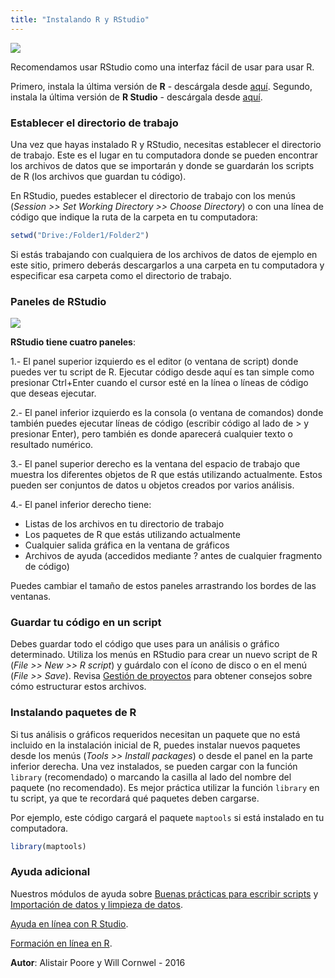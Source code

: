 ```yaml
---
title: "Instalando R y RStudio"
---
```


![](blue-125.png)

Recomendamos usar RStudio como una interfaz fácil de usar para usar R.

Primero, instala la última versión de **R** - descárgala desde [aquí](https://cran.r-project.org/).
Segundo, instala la última versión de **R Studio** - descárgala desde [aquí](https://posit.co/download/rstudio-desktop/).

### Establecer el directorio de trabajo

Una vez que hayas instalado R y RStudio, necesitas establecer el directorio de trabajo. Este es el lugar en tu computadora donde se pueden encontrar los archivos de datos que se importarán y donde se guardarán los scripts de R (los archivos que guardan tu código).

En RStudio, puedes establecer el directorio de trabajo con los menús (*Session >> Set Working Directory >> Choose Directory*) o con una línea de código que indique la ruta de la carpeta en tu computadora:


```r
setwd("Drive:/Folder1/Folder2")
```


Si estás trabajando con cualquiera de los archivos de datos de ejemplo en este sitio, primero deberás descargarlos a una carpeta en tu computadora y especificar esa carpeta como el directorio de trabajo.

### Paneles de RStudio

 
![](Installing_R_and_R_Studio_image.jpg)


**RStudio tiene cuatro paneles**:

1.- El panel superior izquierdo es el editor (o ventana de script) donde puedes ver tu script de R. Ejecutar código desde aquí es tan simple como presionar Ctrl+Enter cuando el cursor esté en la línea o líneas de código que deseas ejecutar.

2.- El panel inferior izquierdo es la consola (o ventana de comandos) donde también puedes ejecutar líneas de código (escribir código al lado de > y presionar Enter), pero también es donde aparecerá cualquier texto o resultado numérico.

3.- El panel superior derecho es la ventana del espacio de trabajo que muestra los diferentes objetos de R que estás utilizando actualmente. Estos pueden ser conjuntos de datos u objetos creados por varios análisis.

4.- El panel inferior derecho tiene:

 - Listas de los archivos en tu directorio de trabajo
 - Los paquetes de R que estás utilizando actualmente
 - Cualquier salida gráfica en la ventana de gráficos
 - Archivos de ayuda (accedidos mediante ? antes de cualquier fragmento de código)

Puedes cambiar el tamaño de estos paneles arrastrando los bordes de las ventanas.

### Guardar tu código en un script

Debes guardar todo el código que uses para un análisis o gráfico determinado. Utiliza los menús en RStudio para crear un nuevo script de R (*File >> New >> R script*) y guárdalo con el ícono de disco o en el menú (*File >> Save*). Revisa [Gestión de proyectos](../project-management/) para obtener consejos sobre cómo estructurar estos archivos.


### Instalando paquetes de R

Si tus análisis o gráficos requeridos necesitan un paquete que no está incluido en la instalación inicial de R, puedes instalar nuevos paquetes desde los menús (*Tools >> Install packages*) o desde el panel en la parte inferior derecha. Una vez instalados, se pueden cargar con la función `library` (recomendado) o marcando la casilla al lado del nombre del paquete (no recomendado). Es mejor práctica utilizar la función `library` en tu script, ya que te recordará qué paquetes deben cargarse.

Por ejemplo, este código cargará el paquete `maptools` si está instalado en tu computadora.


```r
library(maptools)
```
  


### Ayuda adicional

Nuestros módulos de ayuda sobre [Buenas prácticas para escribir scripts](/coding-skills/good-practice) y [Importación de datos y limpieza de datos](../importing-data).

[Ayuda en línea con R Studio](https://support.rstudio.com/hc/en-us/sections/200107586-Using-RStudio).

[Formación en línea en R](https://education.rstudio.com/learn/beginner/).


**Autor**: Alistair Poore y Will Cornwel - 2016
